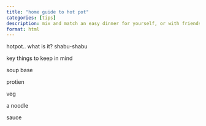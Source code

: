 ```yaml
---
title: "home guide to hot pot"
categories: [tips]
description: mix and match an easy dinner for yourself, or with friends!
format: html
---
```


hotpot.. what is it?
shabu-shabu

key things to keep in mind

soup base

protien

veg

a noodle

sauce